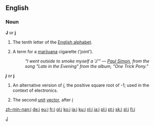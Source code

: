 {{see|J}}

==English==
[[Category:Latin letters|J]]

===Noun===
'''J''' or '''j'''

# The tenth letter of the [[Appendix:Roman script|English alphabet]].
# {{slang}} A term for a [[marijuana]] cigarette ('joint').
#: ''"I went outside to smoke myself a <i>'J'</i>" &mdash; [[w:Paul Simon (musician)|Paul Simon]], from the song "Late in the Evening" from the album, "One Trick Pony."''

'''''j''''' or '''j'''

# {{mathematics}} An alternative version of ''[[i]]'', the positive square root of -1; used in the context of electronics.
# {{mathematics}} The second [[unit]] [[vector]], after ''[[i]]''

[[zh-min-nan:j]]
[[de:j]]
[[eu:j]]
[[fr:j]]
[[gl:j]]
[[ko:j]]
[[ia:j]]
[[ku:j]]
[[nl:j]]
[[ja:j]]
[[pl:j]]
[[pt:j]]
[[sk:j]]
[[sl:j]]
[[fi:j]]